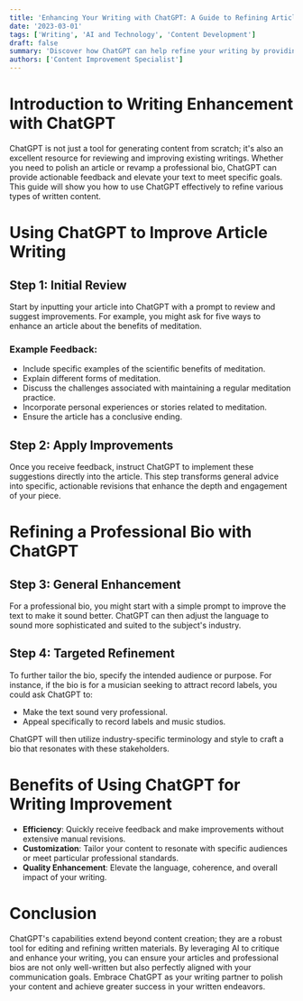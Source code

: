 ```yaml
---
title: 'Enhancing Your Writing with ChatGPT: A Guide to Refining Articles and Bios'
date: '2023-03-01'
tags: ['Writing', 'AI and Technology', 'Content Development']
draft: false
summary: 'Discover how ChatGPT can help refine your writing by providing critical feedback, enhancing clarity, and tailoring content to specific audiences.'
authors: ['Content Improvement Specialist']
---
```


# Introduction to Writing Enhancement with ChatGPT

ChatGPT is not just a tool for generating content from scratch; it's also an excellent resource for reviewing and improving existing writings. Whether you need to polish an article or revamp a professional bio, ChatGPT can provide actionable feedback and elevate your text to meet specific goals. This guide will show you how to use ChatGPT effectively to refine various types of written content.

# Using ChatGPT to Improve Article Writing

## Step 1: Initial Review

Start by inputting your article into ChatGPT with a prompt to review and suggest improvements. For example, you might ask for five ways to enhance an article about the benefits of meditation.

### Example Feedback:
- Include specific examples of the scientific benefits of meditation.
- Explain different forms of meditation.
- Discuss the challenges associated with maintaining a regular meditation practice.
- Incorporate personal experiences or stories related to meditation.
- Ensure the article has a conclusive ending.

## Step 2: Apply Improvements

Once you receive feedback, instruct ChatGPT to implement these suggestions directly into the article. This step transforms general advice into specific, actionable revisions that enhance the depth and engagement of your piece.

# Refining a Professional Bio with ChatGPT

## Step 3: General Enhancement

For a professional bio, you might start with a simple prompt to improve the text to make it sound better. ChatGPT can then adjust the language to sound more sophisticated and suited to the subject's industry.

## Step 4: Targeted Refinement

To further tailor the bio, specify the intended audience or purpose. For instance, if the bio is for a musician seeking to attract record labels, you could ask ChatGPT to:

- Make the text sound very professional.
- Appeal specifically to record labels and music studios.

ChatGPT will then utilize industry-specific terminology and style to craft a bio that resonates with these stakeholders.

# Benefits of Using ChatGPT for Writing Improvement

- **Efficiency**: Quickly receive feedback and make improvements without extensive manual revisions.
- **Customization**: Tailor your content to resonate with specific audiences or meet particular professional standards.
- **Quality Enhancement**: Elevate the language, coherence, and overall impact of your writing.

# Conclusion

ChatGPT's capabilities extend beyond content creation; they are a robust tool for editing and refining written materials. By leveraging AI to critique and enhance your writing, you can ensure your articles and professional bios are not only well-written but also perfectly aligned with your communication goals. Embrace ChatGPT as your writing partner to polish your content and achieve greater success in your written endeavors.

